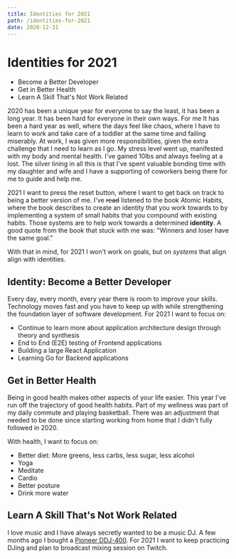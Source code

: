```yaml
---
title: Identities for 2021
path: /identities-for-2021
date: 2020-12-31
---
```


# Identities for 2021

* Become a Better Developer
* Get in Better Health
* Learn A Skill That's Not Work Related

2020 has been a unique year for everyone to say the least, it has been a long year. It has been hard for everyone in their own ways. For me It has been a hard year as well, where the days feel like chaos, where I have to learn to work and take care of a toddler at the same time and failing miserably. At work, I was given more responsibilities, given the extra challenge that I need to learn as I go. My stress level went up, manifested with my body and mental health. I've gained 10lbs and always feeling at a lost. The silver lining in all this is that I've spent valuable bonding time with my daughter and wife and I have a supporting of coworkers being there for me to guide and help me.

2021 I want to press the reset button, where I want to get back on track to being a better version of me. I've ~~read~~ listened to the book Atomic Habits, where the book describes to create an identity that you work towards to by implementing a system of small habits that you compound with existing habits. Those systems are to help work towards a determined **identity**. A good quote from the book that stuck with me was: "Winners and loser have the same goal." 

With that in mind, for 2021 I won't work on goals, but on _systems_ that align align with identities.

## Identity: Become a Better Developer
Every day, every month, every year there is room to improve your skills. Technology moves fast and you have to keep up with while strengthening the foundation layer of software development. For 2021 I want to focus on:

* Continue to learn more about application architecture design through theory and synthesis
* End to End (E2E) testing of Frontend applications
* Building a large React Application
* Learning Go for Backend applications

## Get in Better Health
Being in good health makes other aspects of your life easier. This year I've run off the trajectory of good health habits. Part of my wellness was part of my daily commute and playing basketball. There was an adjustment that needed to be done since starting working from home that I didn't fully followed in 2020. 

With health, I want to focus on:
* Better diet: More greens, less carbs, less sugar, less alcohol
* Yoga
* Meditate
* Cardio
* Better posture
* Drink more water

## Learn A Skill That's Not Work Related
I love music and I have always secretly wanted to be a music DJ. A few months ago I bought a [Pioneer DDJ-400](https://www.amazon.com/dp/B08DDFSKL5/ref=cm_sw_em_r_mt_dp_udM7Fb1XYE1ZX). For 2021 I want to keep practicing DJing and plan to broadcast mixing session on Twitch.
